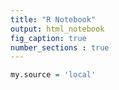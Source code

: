 ```yaml
---
title: "R Notebook"
output: html_notebook
fig_caption: true
number_sections : true
---
```

```r
my.source = 'local'

```
